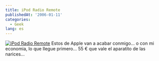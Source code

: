 ```yaml
---
title: iPod Radio Remote
publishedAt: '2006-01-11'
categories:
  - Geek
lang: es
---
```


[![iPod Radio Remote](http://store.apple.com/Catalog/US/Images/lm_ma070ga_rr.jpg)](http://store.apple.com/Apple/WebObjects/spainstore.woa/9201201/wo/022zo9b1djAs3bH1GoTDS9GT1HI/0.SLID?mco=24F236FC&nplm=MA070) Estos de Apple van a acabar conmigo... o con mi economia, lo que llegue primero... 55 € que vale el aparatito de las narices...
